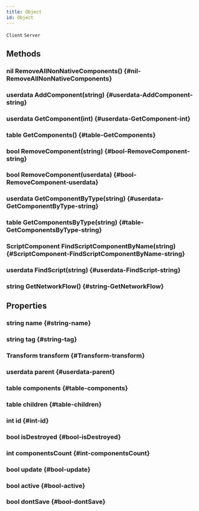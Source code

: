 ```yaml
---
title: Object
id: Object
---
```

`Client`
`Server`

## Methods

### nil RemoveAllNonNativeComponents() {#nil-RemoveAllNonNativeComponents}

### userdata AddComponent(string) {#userdata-AddComponent-string}

### userdata GetComponent(int) {#userdata-GetComponent-int}

### table GetComponents() {#table-GetComponents}

### bool RemoveComponent(string) {#bool-RemoveComponent-string}

### bool RemoveComponent(userdata) {#bool-RemoveComponent-userdata}

### userdata GetComponentByType(string) {#userdata-GetComponentByType-string}

### table GetComponentsByType(string) {#table-GetComponentsByType-string}

### ScriptComponent FindScriptComponentByName(string) {#ScriptComponent-FindScriptComponentByName-string}

### userdata FindScript(string) {#userdata-FindScript-string}

### string GetNetworkFlow() {#string-GetNetworkFlow}

## Properties

### string name {#string-name}

### string tag {#string-tag}

### Transform transform {#Transform-transform}

### userdata parent {#userdata-parent}

### table components {#table-components}

### table children {#table-children}

### int id {#int-id}

### bool isDestroyed {#bool-isDestroyed}

### int componentsCount {#int-componentsCount}

### bool update {#bool-update}

### bool active {#bool-active}

### bool dontSave {#bool-dontSave}

